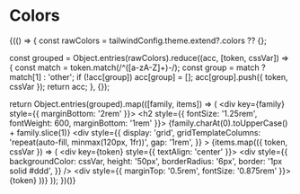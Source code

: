 
<Meta title="Tokens/Colors" />

# Colors

{(() => {
  const rawColors = tailwindConfig.theme.extend?.colors ?? {};

  const grouped = Object.entries(rawColors).reduce((acc, [token, cssVar]) => {
    const match = token.match(/^([a-zA-Z]+)-/);
    const group = match ? match[1] : 'other';
    if (!acc[group]) acc[group] = [];
    acc[group].push({ token, cssVar });
    return acc;
  }, {});

  return Object.entries(grouped).map(([family, items]) => (
    <div key={family} style={{ marginBottom: '2rem' }}>
      <h2 style={{ fontSize: '1.25rem', fontWeight: 600, marginBottom: '1rem' }}>
        {family.charAt(0).toUpperCase() + family.slice(1)}
      </h2>
      <div
        style={{
          display: 'grid',
          gridTemplateColumns: 'repeat(auto-fill, minmax(120px, 1fr))',
          gap: '1rem',
        }}
      >
        {items.map(({ token, cssVar }) => (
          <div key={token} style={{ textAlign: 'center' }}>
            <div
              style={{
                backgroundColor: cssVar,
                height: '50px',
                borderRadius: '6px',
                border: '1px solid #ddd',
              }}
            />
            <div style={{ marginTop: '0.5rem', fontSize: '0.875rem' }}>{token}</div>
          </div>
        ))}
      </div>
    </div>
  ));
})()}
